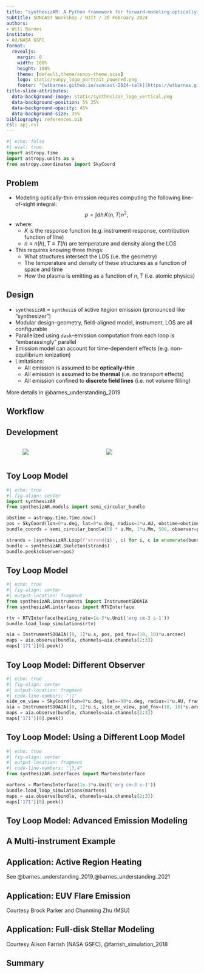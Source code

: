```yaml
---
title: "synthesizAR: A Python framework for forward-modeling optically-thin emission from field-aligned hydrodynamic models" 
subtitle: SUNCAST Workshop / NJIT / 28 February 2024
authors:
- Will Barnes
institute:
- AU/NASA GSFC
format:
  revealjs:
    margin: 0
    width: 100%
    height: 100%
    theme: [default,theme/sunpy-theme.scss]
    logo: static/sunpy_logo_portrait_powered.png
    footer: "[wtbarnes.github.io/suncast-2024-talk](https://wtbarnes.github.io/suncast-2024-talk)"
title-slide-attributes: 
  data-background-image: static/synthesizar_logo_vertical.png
  data-background-position: 5% 25%
  data-background-opacity: 45%
  data-background-size: 35%
bibliography: references.bib
csl: apj.csl
---
```

```python
#| echo: false
#| eval: true
import astropy.time
import astropy.units as u
from astropy.coordinates import SkyCoord
```

## Problem

- Modeling optically-thin emission requires computing the following line-of-sight integral:
$$
p = \int\mathrm{d}h\,K(n,T)n^2,
$$
- where:
  - $K$ is the response function (e.g. instrument response, contribution function of line)
  - $n\equiv n(h),T\equiv T(h)$ are temperature and density along the LOS
- This requires knowing three things:
  - What structures intersect the LOS (i.e. the geometry)
  - The temperature and density of these structures as a function of space and time
  - How the plasma is emitting as a function of $n,T$ (i.e. atomic physics)

## Design 

- `synthesizAR` = `synthesi`s of `A`ctive `R`egion emission (pronounced like "synthesizer")
- Modular design--geometry, field-aligned model, instrument, LOS are all configurable
- Parallelized using `dask`--emission computation from each loop is "embarassingly" parallel
- Emission model can account for time-dependent effects (e.g. non-equilibrium ionization)
- Limitations:
  - All emission is assumed to be **optically-thin**
  - All emission is assumed to be **thermal** (i.e. no transport effects)
  - All emission confined to **discrete field lines** (i.e. not volume filling)

::: {.aside}
More details in @barnes_understanding_2019
:::

## Workflow {background-image="figures/synthesizar-flowchart.png" background-size="85%" background-position="center"}

## Development

:::: {.columns}

::: {.column width="5%"}
:::

::: {.column width="45%"}
![](figures/synthesizar-github.png)
:::

::: {.column width="45%"}
![](figures/synthesizar-docs.png)
:::

::: {.column width="5%"}
:::

::::

## Toy Loop Model

```python
#| echo: true
#| fig-align: center
import synthesizAR
from synthesizAR.models import semi_circular_bundle

obstime = astropy.time.Time.now()
pos = SkyCoord(lon=0*u.deg, lat=0*u.deg, radius=1*u.AU, obstime=obstime, frame='heliographic_stonyhurst')
bundle_coords = semi_circular_bundle(50 * u.Mm, 1*u.Mm, 500, observer=pos)

strands = [synthesizAR.Loop(f'strand{i}', c) for i, c in enumerate(bundle_coords)]
bundle = synthesizAR.Skeleton(strands)
bundle.peek(observer=pos)
```

## Toy Loop Model

```python
#| echo: true
#| fig-align: center
#| output-location: fragment
from synthesizAR.instruments import InstrumentSDOAIA
from synthesizAR.interfaces import RTVInterface

rtv = RTVInterface(heating_rate=1e-3*u.Unit('erg cm-3 s-1'))
bundle.load_loop_simulations(rtv)

aia = InstrumentSDOAIA([0, 1]*u.s, pos, pad_fov=(10, 10)*u.arcsec)
maps = aia.observe(bundle, channels=aia.channels[2:3])
maps['171'][0].peek()
```

## Toy Loop Model: Different Observer

```python
#| echo: true
#| fig-align: center
#| output-location: fragment
#| code-line-numbers: "|1"
side_on_view = SkyCoord(lon=0*u.deg, lat=-90*u.deg, radius=1*u.AU, frame=pos.frame)
aia = InstrumentSDOAIA([0, 1]*u.s, side_on_view, pad_fov=(10, 10)*u.arcsec)
maps = aia.observe(bundle, channels=aia.channels[2:3])
maps['171'][0].peek()
```

## Toy Loop Model: Using a Different Loop Model

```python
#| echo: true
#| fig-align: center
#| output-location: fragment
#| code-line-numbers: "|3,4"
from synthesizAR.interfaces import MartensInterface

martens = MartensInterface(1e-3*u.Unit('erg cm-3 s-1'))
bundle.load_loop_simulations(martens)
maps = aia.observe(bundle, channels=aia.channels[2:3])
maps['171'][0].peek()
```

## Toy Loop Model: Advanced Emission Modeling

## A Multi-instrument Example

## Application: Active Region Heating {background-video="movies/noaa1158_low_frequency.mp4" background-size="contain" background-video-loop="true"}

::: {.aside}
See @barnes_understanding_2019,@barnes_understanding_2021
:::

## Application: EUV Flare Emission {background-video="http://solar.physics.montana.edu/www/reu/2022/bparker/files/aia_211_dist.mp4" background-size="contain" background-video-loop="true"}

::: {.aside}
Courtesy Brock Parker and Chunming Zhu (MSU)
:::

## Application: Full-disk Stellar Modeling {background-iframe="https://drive.google.com/file/d/1Cjv6iCoDv6__iNRz2B_7jkGGPTS43KGu/preview"}

::: {.aside}
Courtesy Alison Farrish (NASA GSFC), @farrish_simulation_2018
:::

## Summary

::: {#refs}
:::
